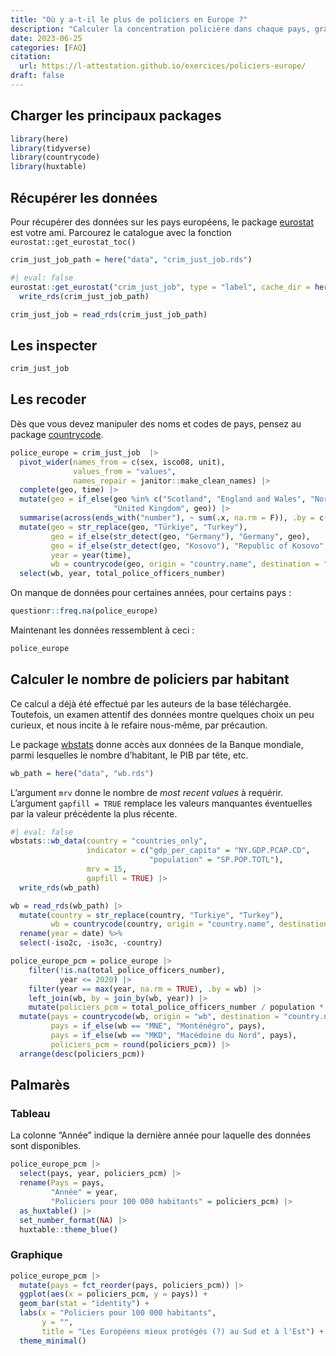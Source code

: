 ```yaml
---
title: "Où y a-t-il le plus de policiers en Europe ?"
description: "Calculer la concentration policière dans chaque pays, grâce aux données d'eurostat et de la banque mondiale"
date: 2023-06-25
categories: [FAQ]
citation: 
  url: https://l-attestation.github.io/exercices/policiers-europe/
draft: false
---
```


## Charger les principaux packages

```r
library(here)
library(tidyverse)
library(countrycode)
library(huxtable)
```

## Récupérer les données

::: callout-tip
Pour récupérer des données sur les pays européens, le package [eurostat](https://ropengov.github.io/eurostat/articles/eurostat_tutorial.html) est votre ami. Parcourez le catalogue avec la fonction `eurostat::get_eurostat_toc()`
:::

```r
crim_just_job_path = here("data", "crim_just_job.rds")
```

```r
#| eval: false
eurostat::get_eurostat("crim_just_job", type = "label", cache_dir = here("data")) |>
  write_rds(crim_just_job_path)
```

```r
crim_just_job = read_rds(crim_just_job_path)
```

## Les inspecter

```r
crim_just_job
```

## Les recoder

::: callout-tip
Dès que vous devez manipuler des noms et codes de pays, pensez au package [countrycode](https://vincentarelbundock.github.io/countrycode/).
:::

```r
police_europe = crim_just_job  |> 
  pivot_wider(names_from = c(sex, isco08, unit),
              values_from = "values",
              names_repair = janitor::make_clean_names) |> 
  complete(geo, time) |> 
  mutate(geo = if_else(geo %in% c("Scotland", "England and Wales", "Northern Ireland (UK)"),
                       "United Kingdom", geo)) |>
  summarise(across(ends_with("number"), ~ sum(.x, na.rm = F)), .by = c(geo, time)) |> 
  mutate(geo = str_replace(geo, "Türkiye", "Turkey"),
         geo = if_else(str_detect(geo, "Germany"), "Germany", geo),
         geo = if_else(str_detect(geo, "Kosovo"), "Republic of Kosovo", geo),
         year = year(time),
         wb = countrycode(geo, origin = "country.name", destination = "wb")) |>
  select(wb, year, total_police_officers_number)
```

On manque de données pour certaines années, pour certains pays :

```r
questionr::freq.na(police_europe)
```

Maintenant les données ressemblent à ceci :

```r
police_europe
```

## Calculer le nombre de policiers par habitant

Ce calcul a déjà été effectué par les auteurs de la base téléchargée. Toutefois, un examen attentif des données montre quelques choix un peu curieux, et nous incite à le refaire nous-même, par précaution.

::: callout-tip
Le package [wbstats](https://cran.r-project.org/web/packages/wbstats/vignettes/wbstats.html) donne accès aux données de la Banque mondiale, parmi lesquelles le nombre d'habitant, le PIB par tête, etc.
:::

```r
wb_path = here("data", "wb.rds")
```

L'argument `mrv` donne le nombre de *most recent values* à requérir. L'argument `gapfill = TRUE` remplace les valeurs manquantes éventuelles par la valeur précédente la plus récente.

```r
#| eval: false
wbstats::wb_data(country = "countries_only",
                 indicator = c("gdp_per_capita" = "NY.GDP.PCAP.CD",
                               "population" = "SP.POP.TOTL"),
                 mrv = 15,
                 gapfill = TRUE) |>
  write_rds(wb_path)
```

```r
wb = read_rds(wb_path) |> 
  mutate(country = str_replace(country, "Turkiye", "Turkey"),
         wb = countrycode(country, origin = "country.name", destination = "wb")) %>%
  rename(year = date) %>%
  select(-iso2c, -iso3c, -country)
```

```r
police_europe_pcm = police_europe |>
    filter(!is.na(total_police_officers_number),
           year <= 2020) |> 
    filter(year == max(year, na.rm = TRUE), .by = wb) |> 
    left_join(wb, by = join_by(wb, year)) |>
    mutate(policiers_pcm = total_police_officers_number / population * 100000) |>
  mutate(pays = countrycode(wb, origin = "wb", destination = "country.name.fr"),
         pays = if_else(wb == "MNE", "Monténégro", pays),
         pays = if_else(wb == "MKD", "Macédoine du Nord", pays),
         policiers_pcm = round(policiers_pcm)) |> 
  arrange(desc(policiers_pcm))
```

## Palmarès

### Tableau

:::{.callout-note}
La colonne "Année" indique la dernière année pour laquelle des données sont disponibles.
:::

```r
police_europe_pcm |>  
  select(pays, year, policiers_pcm) |> 
  rename(Pays = pays,
         "Année" = year,
         "Policiers pour 100 000 habitants" = policiers_pcm) |> 
  as_huxtable() |> 
  set_number_format(NA) |> 
  huxtable::theme_blue()
```

### Graphique

```r
police_europe_pcm |> 
  mutate(pays = fct_reorder(pays, policiers_pcm)) |> 
  ggplot(aes(x = policiers_pcm, y = pays)) +
  geom_bar(stat = "identity") +
  labs(x = "Policiers pour 100 000 habitants",
       y = "",
       title = "Les Européens mieux protégés (?) au Sud et à l'Est") +
  theme_minimal()
```
